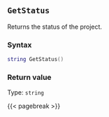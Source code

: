 ## `GetStatus`

Returns the status of the project.

### Syntax {-}

``` .lua
string GetStatus()
```


### Return value {-}

Type: `string`


{{< pagebreak >}}
